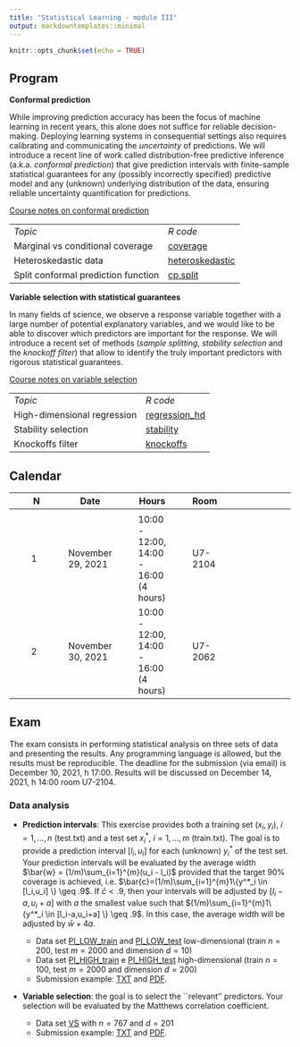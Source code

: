 ```yaml
---
title: "Statistical Learning - module III"
output: markdowntemplates::minimal
---
```


```r
knitr::opts_chunk$set(echo = TRUE)
```


## Program

**Conformal prediction**

While improving prediction accuracy has been the focus of machine learning in recent years, this alone does not suffice for reliable decision-making. Deploying learning systems in consequential settings also requires calibrating and communicating the *uncertainty* of predictions. 
We will introduce a recent line of work called distribution-free predictive inference (a.k.a. *conformal prediction*) that give prediction intervals with finite-sample statistical guarantees for any (possibly incorrectly specified) predictive model and any (unknown) underlying distribution of the data, ensuring reliable uncertainty quantification for predictions.

[Course notes on conformal prediction](docs/conformal.pdf)

<table>

<tr>
<td>*Topic*</td>
<td>*R code*</td>
</tr>

<tr>
<td>Marginal vs conditional coverage</td>
<td>[coverage](docs/coverage.txt)</td>
</tr>

<tr>
<td>Heteroskedastic data</td>
<td>[heteroskedastic](docs/heteroskedastic.txt)</td>
</tr>

<tr>
<td>Split conformal prediction function</td>
<td>[cp.split](docs/cp.split.txt)</td>
</tr>

</table>


**Variable selection with statistical guarantees**

In many fields of science, we observe a response variable together with a large number of potential explanatory variables, and we would like to be able to discover which predictors are important for the response. We will introduce a recent set of methods (*sample splitting*, *stability selection* and the *knockoff filter*) that allow to identify the truly important predictors with rigorous statistical guarantees.

[Course notes on variable selection](docs/vs.pdf)

<table>

<tr>
<td>*Topic*</td>
<td>*R code*</td>
</tr>

<tr>
<td>High-dimensional regression</td>
<td>[regression_hd](docs/regression_hd.txt)</td>
</tr>

<tr>
<td>Stability selection</td>
<td>[stability](docs/stability.txt)</td>
</tr>

<tr>
<td>Knockoffs filter</td>
<td>[knockoffs](docs/knockoffs.txt)</td>
</tr>

</table>


## Calendar

|| N || Date || Hours || Room ||
|-|-|-|-|-|-|-|-|-|-|-|-|
||  || ||  ||  || ||
|| 1 || November 29, 2021 || 10:00 - 12:00, 14:00 - 16:00 (4 hours)   || U7-2104 ||
|| 2 || November 30, 2021 || 10:00 - 12:00, 14:00 - 16:00 (4 hours)   || U7-2062 ||

## Exam

The exam consists in performing statistical analysis on three sets of data and presenting the results. Any programming language is allowed, but the results must be reproducible. The deadline for the submission (via email) is December 10, 2021, h 17:00. Results will be discussed on December 14, 2021, h 14:00 room U7-2104.

### Data analysis

* **Prediction intervals**: This exercise provides both a training set $(x_i,y_i)$, $i=1,\ldots,n$ (test.txt) and a test set $x^*_i$, $i=1,\ldots,m$ (train.txt). The goal is to provide a prediction interval $[l_i,u_i]$ for each (unknown) $y^*_i$ of the test set. Your prediction intervals will be evaluated by the average width $\bar{w} = (1/m)\sum_{i=1}^{m}(u_i - l_i)$
provided that the target 90% coverage is achieved, i.e. $\bar{c}=(1/m)\sum_{i=1}^{m}1\{y^*_i \in [l_i,u_i] \} \geq .9$. If $\bar{c}<.9$, then your intervals will be adjusted by $[l_i-a,u_i + a]$ with $a$ the smallest value such that $(1/m)\sum_{i=1}^{m}1\{y^*_i \in [l_i-a,u_i+a] \} \geq .9$. In this case, the average width will be adjusted by $\bar{w} + 4a$. 

   * Data set [PI_LOW_train](docs/PI_LOW_train.txt) and [PI_LOW_test](docs/PI_LOW_test.txt) low-dimensional (train $n=200$, test $m=2000$ and dimension $d=10$)
   * Data set [PI_HIGH_train](docs/PI_HIGH_train.txt) e [PI_HIGH_test](docs/PI_HIGH_test.txt) high-dimensional (train $n=100$, test $m=2000$ and dimension $d=200$)
   * Submission example: [TXT](docs/2575_PI_LOW.txt) and [PDF](docs/2575_PI_LOW_SUPPL.pdf). 

* **Variable selection**: the goal is to select the ``relevant'' predictors. Your selection will be evaluated by the Matthews correlation coefficient.

   * Data set [VS](docs/VS.csv) with $n=767$ and $d=201$
   * Submission example: [TXT](docs/2575_VS.txt) and [PDF](docs/2575_VS_SUPPL.pdf).
 


